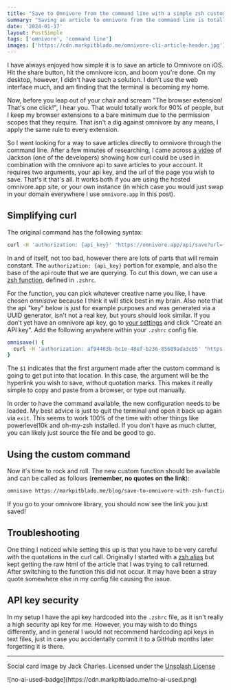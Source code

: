 ```yaml
---
title: "Save to Omnivore from the command line with a simple zsh custom function"
summary: "Saving an article to omnivore from the command line is totally doable with curl, however this quick trick simplifies the syntax so that it is much easier to remember."
date: '2024-01-17'
layout: PostSimple
tags: ['omnivore', 'command line']
images: ['https://cdn.markpitblado.me/omnivore-cli-article-header.jpg']
---
```


I have always enjoyed how simple it is to save an article to Omnivore on iOS. Hit the share button, hit the omnivore icon, and boom you're done. On my desktop, however, I didn't have such a solution. I don't use the web interface much, and am finding that the terminal is becoming my home.

Now, before you leap out of your chair and scream "The browser extension! That's one click!", I hear you. That would totally work for 90% of people, but I keep my browser extensions to a bare minimum due to the permission scopes that they require. That isn't a dig against omnivore by any means, I apply the same rule to every extension. 

So I went looking for a way to save articles directly to omnivore through the command line. After a few minutes of researching, I came across [a video](https://www.youtube.com/watch?v=V2nVGbFpEBw) of Jackson (one of the developers) showing how curl could be used in combination with the omnivore api to save articles to your account. It requires two arguments, your api key, and the url of the page you wish to save. That's it that's all. It works both if you are using the hosted omnivore.app site, or your own instance (in which case you would just swap in your domain everywhere I use `omnivore.app` in this post).

## Simplifying curl

The original command has the following syntax:

```bash
curl -H 'authorization: {api_key}' "https://omnivore.app/api/save?url={link_you_wish_to_save}"
```

In and of itself, not too bad, however there are lots of parts that will remain constant. The `authorization: {api_key}` portion for example, and also the base of the api route that we are querying. To cut this down, we can use a [zsh function](https://unix.stackexchange.com/a/7966), defined in `.zshrc`. 

For the function, you can pick whatever creative name you like, I have chosen *omnisave* because I think it will stick best in my brain. Also note that the api "key" below is just for example purposes and was generated via a UUID generator, isn't not a real key, but yours should look similar. If you don't yet have an omnivore api key, go to [your settings](https://omnivore.app/settings/api) and click "Create an API key". Add the following anywhere within your `.zshrc` config file. 

```bash
omnisave() {
  curl -H 'authorization: af94403b-8c1e-48ef-b236-85609ada3cb5' "https://omnivore.app/api/save?url=$1"
}
```

The `$1` indicates that the first argument made after the custom command is going to get put into that location. In this case, the argument will be the hyperlink you wish to save, without quotation marks. This makes it really simple to copy and paste from a browser, or type out manually.

In order to have the command available, the new configuration needs to be loaded. My best advice is just to quit the terminal and open it back up again via `exit`. This seems to work 100% of the time with other things like powerlevel10k and oh-my-zsh installed. If you don't have as much clutter, you can likely just source the file and be good to go.

## Using the custom command

Now it's time to rock and roll. The new custom function should be available and can be called as follows (**remember, no quotes on the link**):

```zsh
omnisave https://markpitblado.me/blog/save-to-omnivore-with-zsh-function
```

If you go to your omnivore library, you should now see the link you just saved!

## Troubleshooting

One thing I noticed while setting this up is that you have to be very careful with the quotations in the curl call. Originally I started with a [zsh alias](https://linuxhandbook.com/zsh-aliases/) but kept getting the raw html of the article that I was trying to call returned. After switching to the function this did not occur. It may have been a stray quote somewhere else in my config file causing the issue.

## API key security

In my setup I have the api key hardcoded into the `.zshrc` file, as it isn't really a high security api key for me. However, you may wish to do things differently, and in general I would not recommend hardcoding api keys in text files, just in case you accidentally commit it to a GitHub months later forgetting it is there. 

---

Social card image by Jack Charles. Licensed under the [Unsplash License](https://unsplash.com/license)

<div className="w-32">
![no-ai-used-badge](https://cdn.markpitblado.me/no-ai-used.png)
</div>
